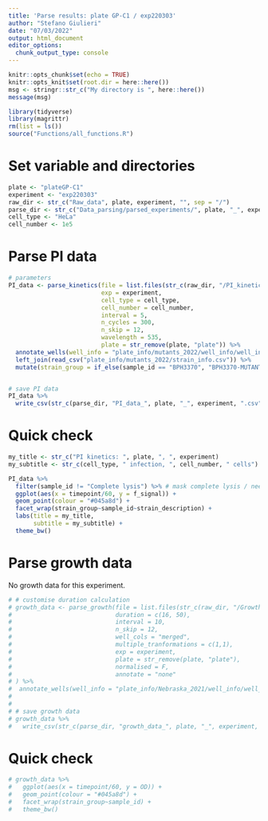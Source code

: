 ```yaml
---
title: 'Parse results: plate GP-C1 / exp220303'
author: "Stefano Giulieri"
date: "07/03/2022"
output: html_document
editor_options: 
  chunk_output_type: console
---
```


```r
knitr::opts_chunk$set(echo = TRUE)
knitr::opts_knit$set(root.dir = here::here())
msg <- stringr::str_c("My directory is ", here::here())
message(msg)
```

```r
library(tidyverse)
library(magrittr)
rm(list = ls())
source("Functions/all_functions.R")
```

# Set variable and directories

```r
plate <- "plateGP-C1"
experiment <- "exp220303"
raw_dir <- str_c("Raw_data", plate, experiment, "", sep = "/")
parse_dir <- str_c("Data_parsing/parsed_experiments/", plate, "_", experiment, "/")
cell_type <- "HeLa"
cell_number <- 1e5
```

# Parse PI data

```r
# parameters
PI_data <- parse_kinetics(file = list.files(str_c(raw_dir, "/PI_kinetics"), full.names = T, recursive = T),
                          exp = experiment,
                          cell_type = cell_type,
                          cell_number = cell_number,
                          interval = 5,
                          n_cycles = 300,
                          n_skip = 12,
                          wavelength = 535,
                          plate = str_remove(plate, "plate")) %>%
  annotate_wells(well_info = "plate_info/mutants_2022/well_info/well_info_plateGP-C1.csv", strain_group = "plate_info/mutants_2022/strain_info.csv") %>%
  left_join(read_csv("plate_info/mutants_2022/strain_info.csv")) %>%
  mutate(strain_group = if_else(sample_id == "BPH3370", "BPH3370-MUTANTS", strain_group))


# save PI data
PI_data %>%
  write_csv(str_c(parse_dir, "PI_data_", plate, "_", experiment, ".csv"))
```

# Quick check

```r
my_title <- str_c("PI kinetics: ", plate, ", ", experiment)
my_subtitle <- str_c(cell_type, " infection, ", cell_number, " cells")

PI_data %>%
  filter(sample_id != "Complete lysis") %>% # mask complete lysis / need to scale because of very high values in these wells
  ggplot(aes(x = timepoint/60, y = f_signal)) +
  geom_point(colour = "#045a8d") +
  facet_wrap(strain_group~sample_id~strain_description) +
  labs(title = my_title,
       subtitle = my_subtitle) +
  theme_bw()
```

# Parse growth data

No growth data for this experiment.

```r
# # customise duration calculation
# growth_data <- parse_growth(file = list.files(str_c(raw_dir, "/Growth_curves"), full.names = T, recursive = T),
#                             duration = c(16, 50),
#                             interval = 10,
#                             n_skip = 12,
#                             well_cols = "merged",
#                             multiple_tranformations = c(1,1),
#                             exp = experiment,
#                             plate = str_remove(plate, "plate"),
#                             normalised = F,
#                             annotate = "none"
# ) %>%
#  annotate_wells(well_info = "plate_info/Nebraska_2021/well_info/well_info_plateGPV1.csv", annotation = "none") 
# 
# 
# # save growth data
# growth_data %>%
#   write_csv(str_c(parse_dir, "growth_data_", plate, "_", experiment, ".csv"))
```

# Quick check

```r
# growth_data %>%
#   ggplot(aes(x = timepoint/60, y = OD)) +
#   geom_point(colour = "#045a8d") +
#   facet_wrap(strain_group~sample_id) +
#   theme_bw()
```



